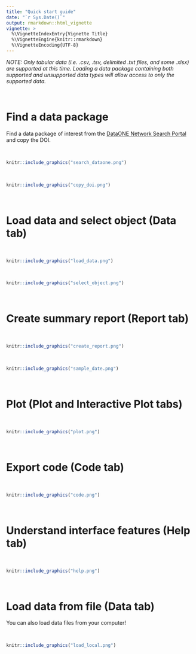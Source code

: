 ```yaml
---
title: "Quick start guide"
date: "`r Sys.Date()`"
output: rmarkdown::html_vignette
vignette: >
  %\VignetteIndexEntry{Vignette Title}
  %\VignetteEngine{knitr::rmarkdown}
  %\VignetteEncoding{UTF-8}
---
```


_NOTE: Only tabular data (i.e. .csv, .tsv, delimited .txt files, and some .xlsx) are supported at this time. Loading a data package containing both supported and unsupported data types will allow access to only the supported data._

\  
\  
\  
\  

# Find a data package

Find a data package of interest from the [DataONE Network Search Portal](https://search.dataone.org/data) and copy the DOI.

\  
\  

```r
knitr::include_graphics("search_dataone.png")
```

\  
\  

```r
knitr::include_graphics("copy_doi.png")
```

\  
\  
\  
\  

# Load data and select object (Data tab)

\  
\  

```r
knitr::include_graphics("load_data.png")
```

\  
\  

```r
knitr::include_graphics("select_object.png")
```

\  
\  
\  
\  

# Create summary report (Report tab)

\  
\  

```r
knitr::include_graphics("create_report.png")
```

\  
\  

```r
knitr::include_graphics("sample_date.png")
```

\  
\  
\  
\  

# Plot (Plot and Interactive Plot tabs)

\  
\  

```r
knitr::include_graphics("plot.png")
```

\  
\  
\  
\  

# Export code (Code tab)

\  
\  

```r
knitr::include_graphics("code.png")
```

\  
\  
\  
\  

# Understand interface features (Help tab)
\  
\  

```r
knitr::include_graphics("help.png")
```

\  
\  
\  
\  

# Load data from file (Data tab)

You can also load data files from your computer!

\  
\  

```r
knitr::include_graphics("load_local.png")
```

\  
\  
\  
\  

